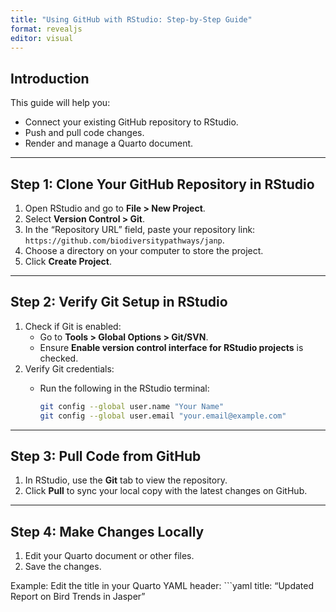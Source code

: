 ```yaml
---
title: "Using GitHub with RStudio: Step-by-Step Guide"
format: revealjs
editor: visual
---
```


## Introduction

This guide will help you:

- Connect your existing GitHub repository to RStudio.
- Push and pull code changes.
- Render and manage a Quarto document.

---

## Step 1: Clone Your GitHub Repository in RStudio

1. Open RStudio and go to **File > New Project**.
2. Select **Version Control > Git**.
3. In the "Repository URL" field, paste your repository link:  
   `https://github.com/biodiversitypathways/janp`.
4. Choose a directory on your computer to store the project.
5. Click **Create Project**.

---

## Step 2: Verify Git Setup in RStudio

1. Check if Git is enabled:
   - Go to **Tools > Global Options > Git/SVN**.
   - Ensure **Enable version control interface for RStudio projects** is checked.
2. Verify Git credentials:
   - Run the following in the RStudio terminal:
     ```bash
     git config --global user.name "Your Name"
     git config --global user.email "your.email@example.com"
     ```

---

## Step 3: Pull Code from GitHub

1. In RStudio, use the **Git** tab to view the repository.
2. Click **Pull** to sync your local copy with the latest changes on GitHub.

---

## Step 4: Make Changes Locally

1. Edit your Quarto document or other files.
2. Save the changes.

Example: Edit the title in your Quarto YAML header:
```yaml
title: "Updated Report on Bird Trends in Jasper"
